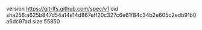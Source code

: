 version https://git-lfs.github.com/spec/v1
oid sha256:a625b847d54a14e14d867eff20c327c6e61f84c34b2e605c2edb91b0a6dc97ad
size 55850

